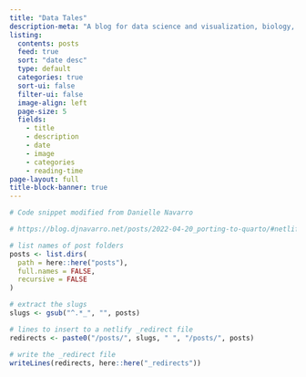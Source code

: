 ```yaml
---
title: "Data Tales"
description-meta: "A blog for data science and visualization, biology, and code."
listing:
  contents: posts
  feed: true
  sort: "date desc"
  type: default
  categories: true
  sort-ui: false
  filter-ui: false
  image-align: left
  page-size: 5
  fields:
    - title
    - description
    - date
    - image
    - categories
    - reading-time
page-layout: full
title-block-banner: true
---
```


```r
# Code snippet modified from Danielle Navarro

# https://blog.djnavarro.net/posts/2022-04-20_porting-to-quarto/#netlify-redirects

# list names of post folders
posts <- list.dirs(
  path = here::here("posts"),
  full.names = FALSE,
  recursive = FALSE
)

# extract the slugs
slugs <- gsub("^.*_", "", posts)

# lines to insert to a netlify _redirect file
redirects <- paste0("/posts/", slugs, " ", "/posts/", posts)

# write the _redirect file
writeLines(redirects, here::here("_redirects"))
```
